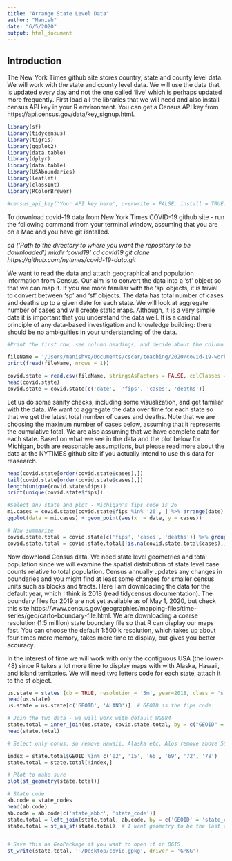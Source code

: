 ```yaml
---
title: "Arrange State Level Data"
author: "Manish"
date: "6/5/2020"
output: html_document
---
```

## Introduction

The New York Times github site stores country, state and county level data. We will work with the state and county level data. We will use the data that is updated every day and not the one called 'live' which is perhaps updated more frequently. First load all the libraries that we will need and also install census API key in your R environment. You can get a Census API key from https://api.census.gov/data/key_signup.html.  

```r

library(sf)
library(tidycensus)
library(tigris)
library(ggplot2)
library(data.table)
library(dplyr)
library(data.table)
library(USAboundaries)
library(leaflet)
library(classInt)
library(RColorBrewer)

#census_api_key('Your API key here', overwrite = FALSE, install = TRUE)
```
To download covid-19 data from New York Times COVID-19 github site - run the following command from your terminal window, assuming that you are on a Mac and you have git isntalled. 

*cd ('Path to the directory to where you want the repository to be downloaded')
mkdir 'covid19'
cd covid19
git clone https://github.com/nytimes/covid-19-data.git*

We want to read the data and attach geographical and population information from Census. Our aim is to convert the data into a 'sf' object so that we can map it. If you are more familiar with the 'sp' objects, it is trivial to convert between 'sp' and 'sf' objects. The data has total number of cases and deaths up to a given date for each state. We will look at aggregate number of cases and will create static maps. Although, it is a very simple data it is important that you understand the data well. It is a cardinal principle of any data-based investigation and knowledge building: there should be no ambiguities in your understanding of the data.  
```r
#Print the first row, see column headings, and decide about the column classes. 

fileName = '/Users/manishve/Documents/cscar/teaching/2020/covid-19-workshop/covid-19-data/us-states.csv'
print(fread(fileName, nrows = 1))

covid.state = read.csv(fileName, stringsAsFactors = FALSE, colClasses = c('Date', 'character', 'character', 'integer', 'integer'))
head(covid.state)
covid.state = covid.state[c('date',  'fips', 'cases', 'deaths')]

```
Let us do some sanity checks, including some visualization, and get familiar with the data. We want to aggregate the data over time for each state so that we get the latest total number of cases and deaths. Note that we are choosing the maxinum number of cases below, assuming that it represents the cumulative total. We are also assuming that we have complete data for each state. Based on what we see in the data and the plot below for Michigan, both are reasonable assumptions, but please read more about the data at the NYTIMES github site if you actually intend to use this data for reasearch.   

```r
head(covid.state[order(covid.state$cases),])      
tail(covid.state[order(covid.state$cases),]) 
length(unique(covid.state$fips))       
print(unique(covid.state$fips))

#Select any state and plot - Michigan's fips code is 26 
mi.cases = covid.state[covid.state$fips %in% '26', ] %>% arrange(date)
ggplot(data = mi.cases) + geom_point(aes(x  = date, y = cases))

# Now summarize
covid.state.total = covid.state[c('fips', 'cases', 'deaths')] %>% group_by(fips) %>% summarise('cases' = max(cases, na.rm = T), 'deaths' = max(deaths, na.rm = T))
covid.state.total = covid.state.total[!is.na(covid.state.total$cases),]
```
Now download Census data. We need state level geometries and total population since we will examine the spatial distribution of state level case counts relative to total population. Census annually updates any changes in boundaries and you might find at least some changes for smaller census units such as blocks and tracts. Here I am downloading the data for the default year, which I think is 2018 (read tidycensus documentation). The boundary files for 2019 are not yet available as of May 1, 2020, but check this site https://www.census.gov/geographies/mapping-files/time-series/geo/carto-boundary-file.html. We are downloading a coarse resolution (1:5 million) state boundary file so that R can display our maps fast. You can choose the default 1:500 k resolution, which takes up about four times more memory, takes more time to display, but gives you better accuracy. 

In the interest of time we will work with only the contiguous USA (the lower-48) since R takes a lot more time to display maps with with Alaska, Hawaii, and island territories. We will need two letters code for each state, attach it to the sf object.     

```r
us.state = states (cb = TRUE, resolution = '5m', year=2018, class = 'sf')
head(us.state)         
us.state = us.state[c('GEOID', 'ALAND')]  # GEOID is the fips code 

# Join the two data - we will work with default WGS84
state.total = inner_join(us.state, covid.state.total, by = c("GEOID" = "fips"))
head(state.total)

# Select only conus, so remove Hawaii, Alaska etc. Alos remove above 56, these are islands including Puerto Rico (72).

index = state.total$GEOID %in% c('02', '15', '66', '69', '72', '78')
state.total = state.total[!index,]

# Plot to make sure
plot(st_geometry(state.total))

# State code
ab.code = state_codes
head(ab.code)
ab.code = ab.code[c('state_abbr', 'state_code')]
state.total = left_join(state.total, ab.code, by = c('GEOID' = 'state_code'))
state.total = st_as_sf(state.total)  # I want geometry to be the last column in display


# Save this as GeoPackage if you want to open it in QGIS
st_write(state.total, '~/Desktop/covid.gpkg', driver = 'GPKG')
```


